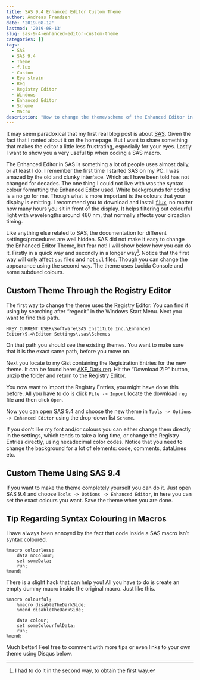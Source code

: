 ```yaml
---
title: SAS 9.4 Enhanced Editor Custom Theme
author: Andreas Frandsen
date: '2019-08-12'
lastmod: '2019-08-13'
slug: sas-9-4-enhanced-editor-custom-theme
categories: []
tags:
  - SAS
  - SAS 9.4
  - Theme
  - f.lux
  - Custom
  - Eye strain
  - Reg
  - Registry Editor
  - Windows
  - Enhanced Editor
  - Scheme
  - Macro
description: "How to change the theme/scheme of the Enhanced Editor in SAS 9.4. Blog post from afrandsen."
---
```


It may seem paradoxical that my first real blog post is about [SAS](https://www.sas.com/en_us/home.html). Given the fact that I ranted about it on the homepage. But I want to share something that makes the editor a little less frustrating, especially for your eyes. Lastly I want to show you a very useful tip when coding a SAS macro.

The Enhanced Editor in SAS is something a lot of people uses almost daily, or at least I do. I remember the first time I started SAS on my PC. I was amazed by the old and clunky interface. Which as I have been told has not changed for decades. The one thing I could not live with was the syntax colour formatting the Enhanced Editor used. White backgrounds for coding is a no go for me. Though what is more important is the colours that your display is emitting. I recommend you to download and install [f.lux](https://justgetflux.com/), no matter how many hours you sit in front of the display. It helps filtering out colourful light with wavelengths around 480 nm, that normally affects your circadian timing.

Like anything else related to SAS, the documentation for different settings/procedures are well hidden. SAS did not make it easy to change the Enhanced Editor Theme, but fear not! I will show below how you can do it. Firstly in a quick way and secondly in a longer way^[I had to do it in the second way, to obtain the first way.]. Notice that the first way will only affect `sas` files and not `scl` files. Though you can change the appearance using the second way. The theme uses Lucida Console and some subdued colours.

## Custom Theme Through the Registry Editor
The first way to change the theme uses the Registry Editor. You can find it using by searching after “regedit” in the Windows Start Menu. Next you want to find this path.

```
HKEY_CURRENT_USER\Software\SAS Institute Inc.\Enhanced Editor\9.4\Editor Settings\.sas\Schemes
```

On that path you should see the existing themes. You want to make sure that it is the exact same path, before you move on.

Next you locate to my Gist containing the Registration Entries for the new theme. It can be found here: [AKF_Dark.reg](https://gist.github.com/afrandsen/84c2128098783a2c549b2356d4897480). Hit the “Download ZIP” button, unzip the folder and return to the Registry Editor.

You now want to import the Registry Entries, you might have done this before. All you have to do is click `File -> Import` locate the download `reg` file and then click `Open`.

Now you can open SAS 9.4 and choose the new theme in `Tools -> Options -> Enhanced Editor` using the drop-down list `Scheme`.

If you don't like my font and/or colours you can either change them directly in the settings, which tends to take a long time, or change the Registry Entries directly, using hexadecimal color codes. Notice that you need to change the background for a lot of elements: code, comments, dataLines etc.

## Custom Theme Using SAS 9.4
If you want to make the theme completely yourself you can do it. Just open SAS 9.4 and choose `Tools -> Options -> Enhanced Editor`, in here you can set the exact colours you want. Save the theme when you are done.

## Tip Regarding Syntax Colouring in Macros
I have always been annoyed by the fact that code inside a SAS macro isn't syntax coloured.
```
%macro colourless;
    data noColour;
    set someData;
    run;
%mend;
```

There is a slight hack that can help you! All you have to do is create an empty dummy macro inside the original macro. Just like this.

```
%macro colourful;
    %macro disableTheDarkSide;
    %mend disableTheDarkSide;

    data colour;
    set someColourfulData;
    run;
%mend;
```

Much better! Feel free to comment with more tips or even links to your own theme using Disqus below.
